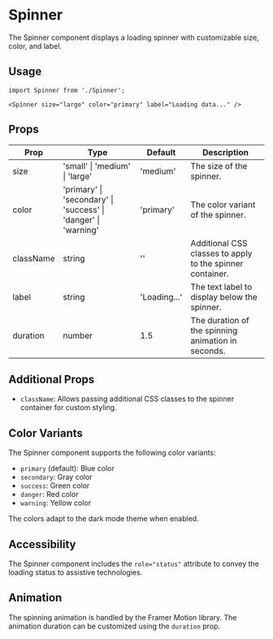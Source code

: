 # Spinner

The Spinner component displays a loading spinner with customizable size, color, and label.

## Usage

```tsx
import Spinner from './Spinner';

<Spinner size="large" color="primary" label="Loading data..." />
```

## Props

| Prop      | Type                                                           | Default     | Description                                                                         |
| --------- | -------------------------------------------------------------- | ----------- | ----------------------------------------------------------------------------------- |
| size      | 'small' \| 'medium' \| 'large'                                 | 'medium'    | The size of the spinner.                                                           |
| color     | 'primary' \| 'secondary' \| 'success' \| 'danger' \| 'warning' | 'primary'   | The color variant of the spinner.                                                  |
| className | string                                                         | ''          | Additional CSS classes to apply to the spinner container.                           |
| label     | string                                                         | 'Loading...' | The text label to display below the spinner.                                        |
| duration  | number                                                         | 1.5         | The duration of the spinning animation in seconds.                                  |

## Additional Props

- `className`: Allows passing additional CSS classes to the spinner container for custom styling.

## Color Variants

The Spinner component supports the following color variants:

- `primary` (default): Blue color
- `secondary`: Gray color
- `success`: Green color
- `danger`: Red color
- `warning`: Yellow color

The colors adapt to the dark mode theme when enabled.

## Accessibility

The Spinner component includes the `role="status"` attribute to convey the loading status to assistive technologies.

## Animation

The spinning animation is handled by the Framer Motion library. The animation duration can be customized using the `duration` prop.